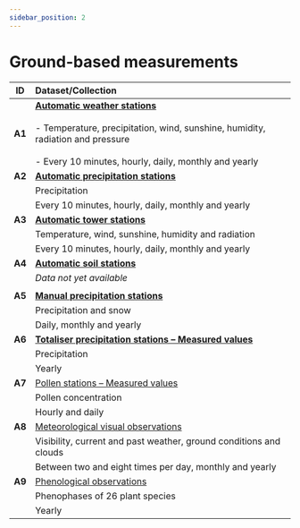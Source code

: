 ```yaml
---
sidebar_position: 2
---
```


# Ground-based measurements

|   ID   | Dataset/Collection |
|:------:|:---------|
| **A1** | [**Automatic weather stations**](/a-data-groundbased/a1-automatic-weather-stations) <br></br> - Temperature, precipitation, wind, sunshine, humidity, radiation and pressure <br></br> - Every 10 minutes, hourly, daily, monthly and yearly |
| **A2** | [**Automatic precipitation stations**](/a-data-groundbased/a2-automatic-precipitation-stations) |
|        | Precipitation |
|        | Every 10 minutes, hourly, daily, monthly and yearly |
| **A3** | [**Automatic tower stations**](/a-data-groundbased/a3-automatic-tower-stations) |
|        | Temperature, wind, sunshine, humidity and radiation |
|        | Every 10 minutes, hourly, daily, monthly and yearly |
| **A4** | [**Automatic soil stations**](/a-data-groundbased/a4-automatic-soil-stations) |
|        | *Data not yet available* |
|        |                          |
| **A5** | [**Manual precipitation stations**](/a-data-groundbased/a5-manual-precipitation-stations) |
|        | Precipitation and snow |
|        | Daily, monthly and yearly |
| **A6** | [**Totaliser precipitation stations – Measured values**](/a-data-groundbased/a6-totaliser-precipitation-stations) |
|        | Precipitation |
|        | Yearly |
| **A7** | [Pollen stations – Measured values](/a-data-groundbased/a7-pollen-stations) |
|        | Pollen concentration |
|        | Hourly and daily |
| **A8** | [Meteorological visual observations](/a-data-groundbased/a8-meteorological-visual-observations) |
|        | Visibility, current and past weather, ground conditions and clouds |
|        | Between two and eight times per day, monthly and yearly |
| **A9** | [Phenological observations](/a-data-groundbased/a9-phenological-observations) |
|        | Phenophases of 26 plant species |
|        | Yearly |
